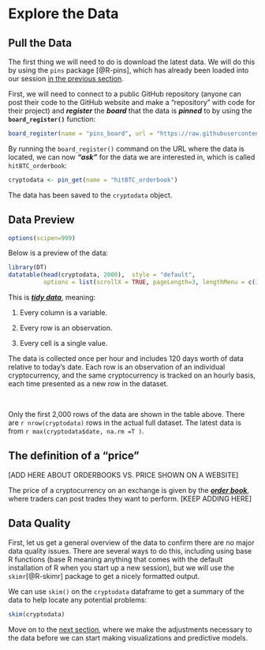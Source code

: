 # Explore the Data {#explore-data}

## Pull the Data

The first thing we will need to do is download the latest data. We will do this by using the `pins` package [@R-pins], which has already been loaded into our session [in the previous section](#installing-and-loading-packages).

First, we will need to connect to a public GitHub repository (anyone can post their code to the GitHub website and make a "repository" with code for their project) and ***register*** the ***board*** that the data is ***pinned*** to by using the **`board_register()`** function:

```r
board_register(name = "pins_board", url = "https://raw.githubusercontent.com/predictcrypto/pins/master/", board = "datatxt")
```

By running the `board_register()` command on the URL where the data is located, we can now ***"ask"*** for the data we are interested in, which is called `hitBTC_orderbook`:

```r
cryptodata <- pin_get(name = "hitBTC_orderbook")
```

The data has been saved to the `cryptodata` object.

<!-- ```{r full_data_db_hidden, include=F} -->
<!-- library(DBI) -->
<!-- library(RMariaDB) -->

<!-- # Pull data: -->
<!-- ### SQL CONNECTION -->
<!-- getSqlConnection <- function(){ -->
<!--   con <- -->
<!--     dbConnect( -->
<!--       RMariaDB::MariaDB(), -->
<!--       username = '', -->
<!--       password = '', -->
<!--       host = '', -->
<!--       dbname = '' -->
<!--     ) -->
<!--   return(con) -->
<!-- } -->

<!-- database_connection <- getSqlConnection() -->

<!-- query <- "SELECT * FROM HitBTC_orderbook_USD WHERE quote_currency = 'USD' ORDER BY Date DESC LIMIT 1000000" -->
<!-- cryptodata <- dbFetch(dbSendQuery(database_connection, query)) -->
<!-- # Convert to tibble -->
<!-- cryptodata <- as_tibble(cryptodata)  -->

<!-- # Disconnect from the database -->
<!-- dbDisconnect(database_connection) -->

<!-- # Move date_time_utc to the front -->
<!-- cryptodata <- cryptodata %>% select(date_time_utc, everything()) -->

<!-- # Arrange showing most recent data first -->
<!-- cryptodata <- cryptodata %>% arrange(desc(date_time_utc)) -->

<!-- # Make sure it's UTC timezone -->
<!-- attr(cryptodata$date_time_utc, "tzone") <- "UTC" -->
<!-- ``` -->


## Data Preview {#data-preview}

```r
options(scipen=999)
```

Below is a preview of the data:

```r
library(DT)
datatable(head(cryptodata, 2000),  style = "default", 
          options = list(scrollX = TRUE, pageLength=3, lengthMenu = c(3, 5, 10)), rownames = F)
```

This is [***tidy data***](https://tidyr.tidyverse.org/articles/tidy-data.html), meaning:

1.  Every column is a variable.

2.  Every row is an observation.

3.  Every cell is a single value.

The data is collected once per hour and includes 120 days worth of data relative to today's date. Each row is an observation of an individual cryptocurrency, and the same cryptocurrency is tracked on an hourly basis, each time presented as a new row in the dataset.

<br>

Only the first 2,000 rows of the data are shown in the table above. There are `r nrow(cryptodata)` rows in the actual full dataset. The latest data is from `r max(cryptodata$date, na.rm =T )`.



## The definition of a "price"

[ADD HERE ABOUT ORDERBOOKS VS. PRICE SHOWN ON A WEBSITE]

The price of a cryptocurrency on an exchange is given by the [***order book***](https://www.investopedia.com/terms/o/order-book.asp), where traders can post trades they want to perform. [KEEP ADDING HERE]

<!-- A trade can be posted as a ***market*** order to purchase or sell the cryptocurrency at the currently most favori -->








## Data Quality {#data-quality}

First, let us get a general overview of the data to confirm there are no major data quality issues. There are several ways to do this, including using base R functions (base R meaning anything that comes with the default installation of R when you start up a new session), but we will use the `skimr`[@R-skimr] package to get a nicely formatted output.

We can use `skim()` on the `cryptodata` dataframe to get a summary of the data to help locate any potential problems:

```r
skim(cryptodata)
```

<!-- ```{r show_data_preview, echo=F} -->

<!-- # try this post-call -->

<!-- knitr::kable(data_quality_overview, longtable = TRUE, booktabs = TRUE) -->

<!-- ``` -->

<!-- The new object we just created and displayed `data_quality_overview` contains a lot of useful information pertaining to the quality of the data. The column `complete_rate` for example, gives the percentage of non-missing values for each of the columns in the `cryptodata` data. While the output is slightly cut off on the right side of the document, you can see the full output by running the code on your computer. What is even neater about the object we made through `skimr`, is that the result itself is a dataframe that we can use to make adjustments to the data as needed. -->

<!-- We can see the result `data_quality_overview` that we displayed has columns of its own: -->

<!-- ```{r show_skimr_colnames} -->
<!-- colnames(data_quality_overview) -->
<!-- ``` -->

<!-- We can then use the information contained within this result to manipulate the data itself. For example we could exclude columns where 30% or more of the data is missing by applying the filter `complete_rate > 0.7` by using `subset()`: -->

<!-- ```{r remove_nulls_70_30_skimr} -->
<!-- subset(data_quality_overview, complete_rate > 0.7) -->
<!-- ``` -->



<!-- Think about how the resulting object would have less values for the column `skim_variable`, and how those values (meaning all columns with a complete rate greater than 70%) could then themselves be used to select which columns to remove out of the original dataset. We will use this idea in the [next section](#data-prep) to make the necessary adjustments to the data to dynamically get rid of any columns in the data that are missing too many values or don't have any variation in values. -->

<!-- Looking at this summary, you may have noticed the `Date` field is a character data type, so that's something else that we will need to convert in the [next section where we focus on the data preparation steps](#data-prep) before visualizing and modeling the data. -->

Move on to the [next section](#data-prep), where we make the adjustments necessary to the data before we can start making visualizations and predictive models.




